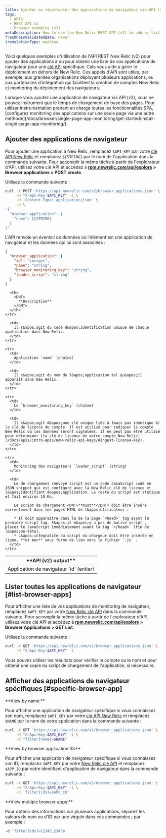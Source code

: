 ```yaml
---
title: Ajouter ou répertorier des applications de navigateur via API (v2)
tags:
  - APIs
  - REST API v2
  - Browser examples (v2)
metaDescription: How to use the New Relic REST API (v2) to add or list browser apps.
freshnessValidatedDate: never
translationType: machine
---
```


Voici quelques exemples d&apos;utilisation de l&apos;API REST New Relic (v2) pour ajouter des applications à [<InlinePopover type="browser" />](/docs/browser/new-relic-browser/welcome-new-relic-browser/new-relic-browser)ou pour obtenir une liste de vos applications de navigateur pour une [clé API](/docs/apis/rest-api-v2/requirements/api-keys) spécifique. Cela vous aide à gérer le déploiement en dehors de New Relic. Ces appels d&apos;API sont utiles, par exemple, aux grandes organisations déployant plusieurs applications, ou aux partenaires d&apos;intégration qui facilitent la création de comptes New Relic et monitoring du déploiement des navigateurs.

<Callout variant="important">
  Lorsque vous ajoutez une application de navigateur via API (v2), vous ne pouvez instrument que le temps de chargement de base des pages. Pour utiliser instrumentation prenant en charge toutes les fonctionnalités SPA, [configurez monitoring des applications sur une seule page via une autre méthode](/docs/browser/single-page-app-monitoring/get-started/install-single-page-app-monitoring/).
</Callout>

## Ajouter des applications de navigateur

Pour ajouter une application à New Relic, remplacez `$API_KEY` par votre [clé API New Relic](/docs/apis/rest-api-v2/requirements/api-keys#rest-api-key) et remplacez `${STRING}` par le nom de l&apos;application dans la commande suivante. Pour accomplir la même tâche à partir de l&apos;explorateur d&apos;API, utilisez votre clé API et accédez à <DNT>**[rpm.newrelic.com/api/explore](https://rpm.newrelic.com/api/explore) &gt; Browser applications &gt; POST create**</DNT>.

Utilisez la commande suivante :

```sh
curl -X POST 'https://api.newrelic.com/v2/browser_applications.json' \
     -H "X-Api-Key:$API_KEY" -i \
     -H 'Content-Type: application/json' \
     -d \
'{
  "browser_application": {
    "name": ${STRING}
  }
}'
```

L&apos;API renvoie un éventail de données où l&apos;élément est une application de navigateur et les données qui lui sont associées :

```json
{
  "browser_application": {
    "id": "integer",
    "name": "string",
    "browser_monitoring_key": "string",
    "loader_script": "string"
  }
}
```

<table>
  <thead>
    <tr>
      <th width={250}>
        <DNT>
          **API (v2) output**
        </DNT>
      </th>

      <th>
        <DNT>
          **Description**
        </DNT>
      </th>
    </tr>
  </thead>

  <tbody>
    <tr>
      <td>
        Application de navigateur `id` (entier)
      </td>

      <td>
        Il s&apos;agit du code d&apos;identification unique de chaque application dans New Relic.
      </td>
    </tr>

    <tr>
      <td>
        Application `name` (chaîne)
      </td>

      <td>
        Il s&apos;agit du nom de l&apos;application tel qu&apos;il apparaît dans New Relic.
      </td>
    </tr>

    <tr>
      <td>
        Le `browser_monitoring_key` (chaîne)
      </td>

      <td>
        Il s&apos;agit d&apos;une clé unique liée à (mais pas identique à) la clé de licence du compte. Il est utilisé pour indiquer le compte New Relic où les données seront signalées. Il ne peut pas être utilisé pour déterminer [la clé de licence de votre compte New Relic](/docs/apis/intro-apis/new-relic-api-keys/#ingest-license-key).
      </td>
    </tr>

    <tr>
      <td>
        Monitoring des navigateurs `loader_script` (string)
      </td>

      <td>
        Le de chargement renvoyé script est un code JavaScript codé en JSON snippet qui est configuré avec la New Relic clé de licence et l&apos;identifiant d&apos;application. Le reste du script est statique et fait environ 10 Ko.

        Le script de chargement <DNT>**must**</DNT> doit être inséré correctement dans les pages HTML de l&apos;utilisateur :

        * Il doit apparaître dans la de la page `<head>` tag avant la première script tag. S&apos;il n&apos;y a pas de balise script , placez le JavaScript immédiatement avant la tag `</head>` (fin de l&apos;en-tête).
        * L&apos;intégralité du script du chargeur doit être insérée en ligne, **et non** sous forme de lien vers le fichier `.js` .
      </td>
    </tr>
  </tbody>
</table>

## Lister toutes les applications de navigateur [#list-browser-apps]

Pour afficher une liste de vos applications de monitoring de navigateur, remplacez `$API_KEY` par votre [New Relic clé API](/docs/apis/rest-api-v2/requirements/api-keys#rest-api-key) dans la commande suivante. Pour accomplir la même tâche à partir de l&apos;explorateur d&apos;API, utilisez votre clé API et accédez à <DNT>**[rpm.newrelic.com/api/explore](https://rpm.newrelic.com/api/explore) &gt; Browser Applications &gt; GET List**</DNT>.

Utilisez la commande suivante :

```sh
curl -X GET 'https://api.newrelic.com/v2/browser_applications.json' \
     -H "X-Api-Key:$API_KEY" -i
```

Vous pouvez utiliser les résultats pour vérifier le compte ou le nom et pour obtenir une copie du script de chargement de l&apos;application, si nécessaire.

## Afficher des applications de navigateur spécifiques [#specific-browser-app]

<DNT>
  **View by name:**
</DNT>

Pour afficher une application de navigateur spécifique si vous connaissez son nom, remplacez `$API_KEY` par votre [clé API New Relic](/docs/apis/rest-api-v2/requirements/api-keys#rest-api-key) et remplacez `$NAME` par le nom de votre application dans la commande suivante :

```sh
curl -X GET 'https://api.newrelic.com/v2/browser_applications.json' \
     -H "X-Api-Key:$API_KEY" -i \
     -d "filter[name]=$NAME"
```

<DNT>
  **View by browser application ID:**
</DNT>

Pour afficher une application de navigateur spécifique si vous connaissez son ID, remplacez `$API_KEY` par votre [New Relic clé API](/docs/apis/rest-api-v2/requirements/api-keys#rest-api-key) et remplacez `$APP_ID` par votre identifiant d&apos;application de navigateur dans la commande suivante :

```sh
curl -X GET 'https://api.newrelic.com/v2/browser_applications.json' \
     -H "X-Api-Key:$API_KEY" -i \
     -d 'filter[ids]=$APP_ID'
```

<DNT>
  **View multiple browser apps:**
</DNT>

Pour obtenir des informations sur plusieurs applications, séparez les valeurs de nom ou d&apos;ID par une virgule dans ces commandes ; par exemple :

```sh
-d 'filter[ids]=12345,23456'
```